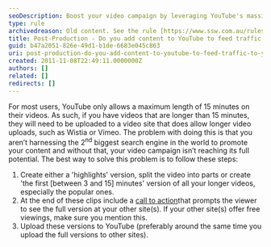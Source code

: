 ```yaml
---
seoDescription: Boost your video campaign by leveraging YouTube's massive audience and driving traffic to your other sites with bite-sized highlights clips.
type: rule
archivedreason: Old content. See the rule [https://www.ssw.com.au/rules/videos-youtube-friendly](/rules/videos-youtube-friendly) about having shorter videos over larger ones
title: Post-Production - Do you add content to YouTube to feed traffic to your other sites?
guid: b47a2051-826e-49d1-b1de-6683e045c863
uri: post-production-do-you-add-content-to-youtube-to-feed-traffic-to-your-other-sites
created: 2011-11-08T22:49:11.0000000Z
authors: []
related: []
redirects: []
---
```


For most users, YouTube only allows a maximum length of 15 minutes on their videos. As such, if you have videos that are longer than 15 minutes, they will need to be uploaded to a video site that does allow longer video uploads, such as Wistia or Vimeo. The problem with doing this is that you aren’t harnessing the 2<sup>nd</sup> biggest search engine in the world to promote your content and without that, your video campaign isn’t reaching its full potential. The best way to solve this problem is to follow these steps:
1. Create either a 'highlights' version, split the video into parts or create 'the first [between 3 and 15] minutes' version of all your longer videos, especially the popular ones.
2. At the end of these clips include a [call to action](/production-do-you-add-a-call-to-action)that prompts the viewer to see the full version at your other site(s). If your other site(s) offer free viewings, make sure you mention this.
3. Upload these versions to YouTube (preferably around the same time you upload the full versions to other sites).
